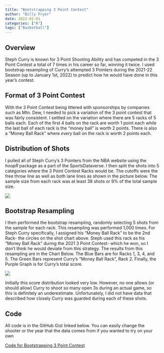 ```yaml
---
title: "Bootstrapping 3 Point Contest"
author: "Billy Fryer"
date: 2022-01-01
categories: ["R"]
tags: ["Basketball"]
---
```



## Overview

Steph Curry is known for 3 Point Shooting Ability and has competed in the 3 Point Contest a total of 7 times in his career so far, winning it twice. I used bootstrap resampling of Curry's attempted 3 Pointers during the 2021-22 Season (up to January 1st, 2022) to predict how he would have done in this year's contest.

## Format of 3 Point Contest

With the 3 Point Contest being littered with sponsorships by companies such as Mtn. Dew, I needed to pick a variation of the 3 point contest that was fairly consistent. I settled on the variation where there are 5 racks of 5 balls each. Each of the first 4 balls on the rack are worth 1 point each while the last ball of each rack is the "money ball" is worth 2 points. There is also a "Money Ball Rack" where *every* ball on the rack is worth 2 points each.

## Distribution of Shots

I pulled all of Steph Curry's 3 Pointers from the NBA website using the *hoopR* package as a part of the SportsDataverse. I then split the shots into 5 categories where the 3 Point Contest Racks would be. The cutoffs were the free throw line as well as both lane lines as shown in the picture below. The sample size from each rack was at least 38 shots or 9% of the total sample size.

![](Steph Curry 3 Pointers.png)

## Bootstrap Resampling

I then performed the bootstrap resampling, randomly selecting 5 shots from the sample for each rack. This resampling was performed 1,000 times. For Steph Curry specifically, I assigned his "Money Ball Rack" to be the 2nd Rack- the circles on the shot chart above. Steph used this rack as his "Money Ball Rack" during the 2021 3 Point Contest- which he won, so I don't think he would deviate from this strategy. The results from this resampling are in the Chart Below. The Blue Bars are for Racks 1, 3, 4, and 5. The Green Bars represent Curry's "Money Ball Rack", Rack 2. Finally, the Purple Graph is for Curry's total score.

![](grid bootstrap.png)

Initially this score distribution looked very low. However, no one allows (or should allow) Curry to shoot so many open 3s during an actual game, so this is definitely an underestimate. Unfortunately, I did not have data that described how closely Curry was guarded during each of these shots.

## Code

All code is in the GitHub Gist linked below. You can easily change the shooter or the year that the data comes from if you wanted to try on your own

[Code for Bootstrapping 3 Point Contest](https://gist.github.com/b4billy/bb54ae006dfd4da73b3819be6c16676a)
